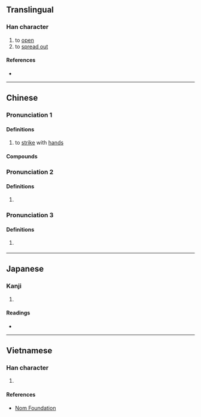 {{character info}}
==Translingual==

===Han character===
{{Han char|rn=64|rad=手|as=08|sn=11|four=56040|canj=QHWJ|ids=⿰扌卑}}

# to [[open]]
# to [[spread out]]

====References====
* {{Han ref|kx=0435.080|dkj=12200|dj=0784.250|hdz=31899.010|uh=636D|ud=25453|bh=D579|bd=54649}}

----

==Chinese==
{{zh-forms}}

===Pronunciation 1===
{{zh-pron
|m=bǎi
|c=baai2
|mc=y
|oc=y
|cat=v
}}

====Definitions====
{{zh-hanzi}}

# {{lb|zh|literary}} to [[strike]] with [[hand]]s

====Compounds====
{{zh-der|捭闔縱橫|捭闔|縱橫捭闔}}

===Pronunciation 2===
{{zh-pron
|m=bò
|cat=v
}}

====Definitions====
{{zh-hanzi}}

# {{lb|zh|literary}} {{zh-alt-form|擘|to [[open]]; to [[tear]] [[apart]]}}

===Pronunciation 3===
{{zh-pron
|m=bǐ
|cat=v
}}

====Definitions====
{{zh-hanzi}}

# {{zh-hg}} {{zh-alt-form|㪏|to [[ruin]]}}

----

==Japanese==

===Kanji===
{{ja-kanji|grade=|rs=手08}}

# {{rfdef|ja|sort=手08}}

====Readings====
* {{ja-readings|on=[[はい]] (hai), [[は]] (ha), [[へい]] (hei)|kun=}}

----

==Vietnamese==

===Han character===
{{vi-readings|rs=手08|reading=bới}}

# {{rfdef|vi|sort=手08}}

====References====
* [http://nomfoundation.org/common/nom_details.php?codepoint=636d Nom Foundation]